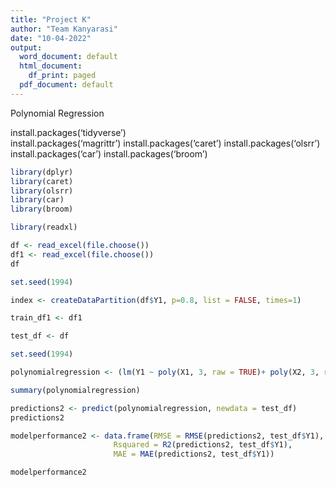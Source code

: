 ---
title: "Project K"
author: "Team Kanyarasi"
date: "10-04-2022"
output:
  word_document: default
  html_document:
    df_print: paged
  pdf_document: default
---


Polynomial Regression


install.packages('tidyverse')          
install.packages('magrittr')
install.packages('caret')
install.packages('olsrr')
install.packages('car')
install.packages('broom')




```{r}
library(dplyr)
library(caret) 
library(olsrr)
library(car)
library(broom) 
```


```{r}
library(readxl)

df <- read_excel(file.choose())
df1 <- read_excel(file.choose())
df
```
```{r}
set.seed(1994)
```


```{r}
index <- createDataPartition(df$Y1, p=0.8, list = FALSE, times=1)
```


```{r}
train_df1 <- df1

test_df <- df
```


```{r}
set.seed(1994)
```





```{r}
polynomialregression <- (lm(Y1 ~ poly(X1, 3, raw = TRUE)+ poly(X2, 3, raw = TRUE) + poly(X3, 3, raw = TRUE) + poly(X4, 3, raw = TRUE) + poly(X5, 3, raw = TRUE) + poly(X6, 3, raw = TRUE) + poly(X7, 3, raw = TRUE) + poly(X8, 3, raw = TRUE) + X1:X2:X3:X4:X5:X6:X7:X8 , data = train_df1))

summary(polynomialregression)
```

```{r}
predictions2 <- predict(polynomialregression, newdata = test_df)
predictions2
```

```{r}
modelperformance2 <- data.frame(RMSE = RMSE(predictions2, test_df$Y1),
                       Rsquared = R2(predictions2, test_df$Y1),
                       MAE = MAE(predictions2, test_df$Y1))

modelperformance2
```




